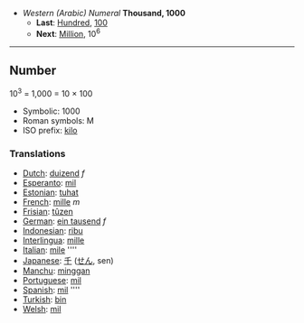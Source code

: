 *''Western (Arabic) Numeral'' '''Thousand, 1000'''
**'''Last''': [[Hundred]], [[100]]
**'''Next''': [[Million]], 10<sup>6</sup>

----

==Number==

10<sup>3</sup> = 1,000 = 10 &times; 100

*Symbolic: 1000
*Roman symbols: M 
*ISO prefix: [[kilo]]

===Translations===

*[[Dutch]]: [[duizend]] ''f''
*[[Esperanto]]: [[mil]]
*[[Estonian]]: [[tuhat]]
*[[French]]: [[mille]] ''m''
*[[Frisian]]: [[tûzen]]
*[[German]]: [[ein tausend]] ''f''
*[[Indonesian]]: [[ribu]]
*[[Interlingua]]: [[mille]]
*[[Italian]]: [[mile]] ''''
*[[Japanese]]: [[千]] ([[せん]], sen)
*[[Manchu]]: [[minggan]]
*[[Portuguese]]: [[mil]]
*[[Spanish]]: [[mil]] ''''
*[[Turkish]]: [[bin]]
*[[Welsh]]: [[mil]]